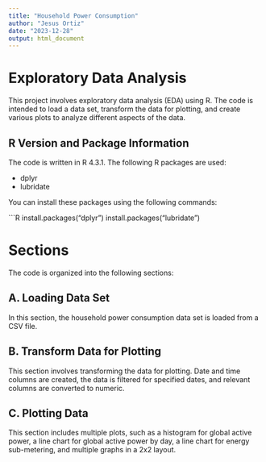 ```yaml
---
title: "Household Power Consumption"
author: "Jesus Ortiz"
date: "2023-12-28"
output: html_document
---
```


# Exploratory Data Analysis

This project involves exploratory data analysis (EDA) using R. The code is intended to load a data set, transform the data for plotting, and create various plots to analyze different aspects of the data.

## R Version and Package Information

The code is written in R 4.3.1. The following R packages are used:

-   dplyr
-   lubridate

You can install these packages using the following commands:

\`\`\`R install.packages("dplyr") install.packages("lubridate")

# Sections

The code is organized into the following sections:

## A. Loading Data Set

In this section, the household power consumption data set is loaded from a CSV file.

## B. Transform Data for Plotting

This section involves transforming the data for plotting. Date and time columns are created, the data is filtered for specified dates, and relevant columns are converted to numeric.

## C. Plotting Data

This section includes multiple plots, such as a histogram for global active power, a line chart for global active power by day, a line chart for energy sub-metering, and multiple graphs in a 2x2 layout.
